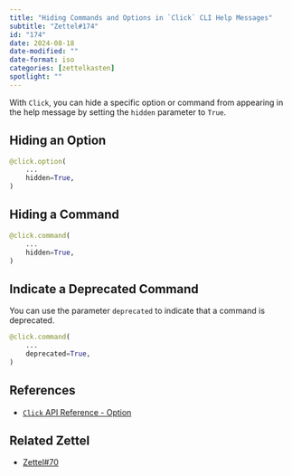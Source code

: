 ```yaml
---
title: "Hiding Commands and Options in `Click` CLI Help Messages"
subtitle: "Zettel#174"
id: "174"
date: 2024-08-18
date-modified: ""
date-format: iso
categories: [zettelkasten]
spotlight: ""
---
```

With `Click`, you can hide a specific option or command from appearing in the help message by setting the `hidden` parameter to `True`.

## Hiding an Option

```python
@click.option(
    ...
    hidden=True,
)
```

## Hiding a Command

```python
@click.command(
    ...
    hidden=True,
)
```

## Indicate a Deprecated Command

You can use the parameter `deprecated` to indicate that a command is deprecated.

```python
@click.command(
    ...
    deprecated=True,
)
```

## References

* [`Click` API Reference - Option](https://click.palletsprojects.com/en/8.1.x/api/#click.Option)

## Related Zettel

* [Zettel#70](/zettel/70/)
